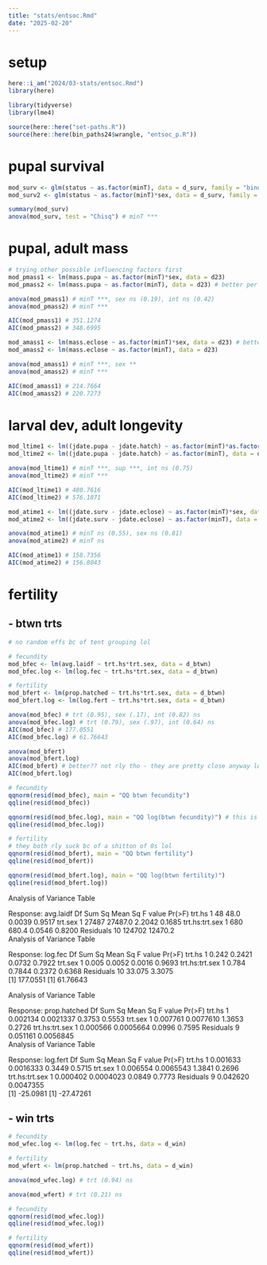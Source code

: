 ```yaml
---
title: "stats/entsoc.Rmd"
date: "2025-02-20"
---
```


# setup

```r
here::i_am("2024/03-stats/entsoc.Rmd")
library(here)

library(tidyverse)
library(lme4)

source(here::here("set-paths.R"))
source(here::here(bin_paths24$wrangle, "entsoc_p.R"))
```

# pupal survival

```r
mod_surv <- glm(status ~ as.factor(minT), data = d_surv, family = "binomial")
mod_surv2 <- glm(status ~ as.factor(minT)*sex, data = d_surv, family = "binomial")

summary(mod_surv)
anova(mod_surv, test = "Chisq") # minT ***
```


# pupal, adult mass

```r
# trying other possible influencing factors first
mod_pmass1 <- lm(mass.pupa ~ as.factor(minT)*sex, data = d23)
mod_pmass2 <- lm(mass.pupa ~ as.factor(minT), data = d23) # better per AIC

anova(mod_pmass1) # minT ***, sex ns (0.19), int ns (0.42)
anova(mod_pmass2) # minT ***

AIC(mod_pmass1) # 351.1274
AIC(mod_pmass2) # 348.6995
```

```r
mod_amass1 <- lm(mass.eclose ~ as.factor(minT)*sex, data = d23) # better per AIC
mod_amass2 <- lm(mass.eclose ~ as.factor(minT), data = d23)

anova(mod_amass1) # minT ***, sex **
anova(mod_amass2) # minT ***

AIC(mod_amass1) # 214.7664
AIC(mod_amass2) # 220.7273
```



# larval dev, adult longevity

```r
mod_ltime1 <- lm((jdate.pupa - jdate.hatch) ~ as.factor(minT)*as.factor(sup), data = d23) # better per AIC
mod_ltime2 <- lm((jdate.pupa - jdate.hatch) ~ as.factor(minT), data = d23)

anova(mod_ltime1) # minT ***, sup ***, int ns (0.75)
anova(mod_ltime2) # minT ***

AIC(mod_ltime1) # 480.7616
AIC(mod_ltime2) # 576.1871
```


```r
mod_atime1 <- lm((jdate.surv - jdate.eclose) ~ as.factor(minT)*sex, data = d23) 
mod_atime2 <- lm((jdate.surv - jdate.eclose) ~ as.factor(minT), data = d23) # better per AIC

anova(mod_atime1) # minT ns (0.55), sex ns (0.81)
anova(mod_atime2) # minT ns

AIC(mod_atime1) # 158.7356
AIC(mod_atime2) # 156.8043
```

# fertility

## - btwn trts
```r
# no random effs bc of tent grouping lol

# fecundity 
mod_bfec <- lm(avg.laidf ~ trt.hs*trt.sex, data = d_btwn)
mod_bfec.log <- lm(log.fec ~ trt.hs*trt.sex, data = d_btwn)

# fertility
mod_bfert <- lm(prop.hatched ~ trt.hs*trt.sex, data = d_btwn)
mod_bfert.log <- lm(log.fert ~ trt.hs*trt.sex, data = d_btwn)
```

```r
anova(mod_bfec) # trt (0.95), sex (.17), int (0.82) ns 
anova(mod_bfec.log) # trt (0.79), sex (.97), int (0.64) ns 
AIC(mod_bfec) # 177.0551
AIC(mod_bfec.log) # 61.76643

anova(mod_bfert) 
anova(mod_bfert.log)  
AIC(mod_bfert) # better?? not rly tho - they are pretty close anyway lol
AIC(mod_bfert.log)
```

```r
# fecundity
qqnorm(resid(mod_bfec), main = "QQ btwn fecundity")
qqline(resid(mod_bfec))

qqnorm(resid(mod_bfec.log), main = "QQ log(btwn fecundity)") # this is better (sorta)
qqline(resid(mod_bfec.log))

# fertility 
# they both rly suck bc of a shitton of 0s lol
qqnorm(resid(mod_bfert), main = "QQ btwn fertility")
qqline(resid(mod_bfert))

qqnorm(resid(mod_bfert.log), main = "QQ log(btwn fertility)")
qqline(resid(mod_bfert.log))
```


Analysis of Variance Table

Response: avg.laidf
               Df Sum Sq Mean Sq F value Pr(>F)
trt.hs          1     48    48.0  0.0039 0.9517
trt.sex         1  27487 27487.0  2.2042 0.1685
trt.hs:trt.sex  1    680   680.4  0.0546 0.8200
Residuals      10 124702 12470.2               
Analysis of Variance Table

Response: log.fec
               Df Sum Sq Mean Sq F value Pr(>F)
trt.hs          1  0.242  0.2421  0.0732 0.7922
trt.sex         1  0.005  0.0052  0.0016 0.9693
trt.hs:trt.sex  1  0.784  0.7844  0.2372 0.6368
Residuals      10 33.075  3.3075               
[1] 177.0551
[1] 61.76643


Analysis of Variance Table

Response: prop.hatched
               Df   Sum Sq   Mean Sq F value Pr(>F)
trt.hs          1 0.002134 0.0021337  0.3753 0.5553
trt.sex         1 0.007761 0.0077610  1.3653 0.2726
trt.hs:trt.sex  1 0.000566 0.0005664  0.0996 0.7595
Residuals       9 0.051161 0.0056845               
Analysis of Variance Table

Response: log.fert
               Df   Sum Sq   Mean Sq F value Pr(>F)
trt.hs          1 0.001633 0.0016333  0.3449 0.5715
trt.sex         1 0.006554 0.0065543  1.3841 0.2696
trt.hs:trt.sex  1 0.000402 0.0004023  0.0849 0.7773
Residuals       9 0.042620 0.0047355               
[1] -25.0981
[1] -27.47261



## - win trts
```r
# fecundity 
mod_wfec.log <- lm(log.fec ~ trt.hs, data = d_win)

# fertility
mod_wfert <- lm(prop.hatched ~ trt.hs, data = d_win)
```


```r
anova(mod_wfec.log) # trt (0.94) ns

anova(mod_wfert) # trt (0.21) ns

```


```r
# fecundity
qqnorm(resid(mod_wfec.log)) 
qqline(resid(mod_wfec.log))

# fertility 
qqnorm(resid(mod_wfert))
qqline(resid(mod_wfert))

```
